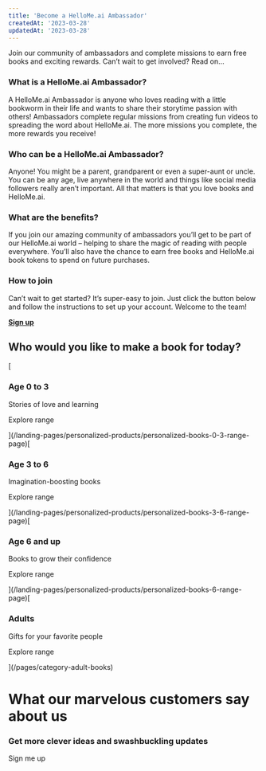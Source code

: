 ```yaml
---
title: 'Become a HelloMe.ai Ambassador'
createdAt: '2023-03-28'
updatedAt: '2023-03-28'
---
```


Join our community of ambassadors and complete missions to earn free books and exciting rewards. Can’t wait to get involved? Read on…

### What is a HelloMe.ai Ambassador?

A HelloMe.ai Ambassador is anyone who loves reading with a little bookworm in their life and wants to share their storytime passion with others! Ambassadors complete regular missions from creating fun videos to spreading the word about HelloMe.ai. The more missions you complete, the more rewards you receive!

### Who can be a HelloMe.ai Ambassador?

Anyone! You might be a parent, grandparent or even a super-aunt or uncle. You can be any age, live anywhere in the world and things like social media followers really aren’t important. All that matters is that you love books and HelloMe.ai.

### What are the benefits?

If you join our amazing community of ambassadors you’ll get to be part of our HelloMe.ai world – helping to share the magic of reading with people everywhere. You’ll also have the chance to earn free books and HelloMe.ai book tokens to spend on future purchases.

### How to join

Can’t wait to get started? It’s super-easy to join. Just click the button below and follow the instructions to set up your account. Welcome to the team!

**[Sign up](https://api.brandbassador.com/s/mzyx8l)**

## Who would you like to make a book for today?

[

### Age 0 to 3

Stories of love and learning

Explore range

](/landing-pages/personalized-products/personalized-books-0-3-range-page)[

### Age 3 to 6

Imagination-boosting books

Explore range

](/landing-pages/personalized-products/personalized-books-3-6-range-page)[

### Age 6 and up

Books to grow their confidence

Explore range

](/landing-pages/personalized-products/personalized-books-6-range-page)[

### Adults

Gifts for your favorite people

Explore range

](/pages/category-adult-books)

# What our marvelous customers say about us

### Get more clever ideas and swashbuckling updates

Sign me up
